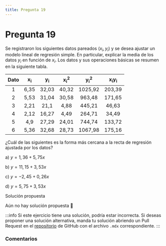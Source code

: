 ```yaml
---
title: Pregunta 19
---
```



# Pregunta 19

Se registraron los siguientes datos pareados $\left(x_i, y_i\right)$ y se desea ajustar un modelo lineal de regresión simple. En particular, explicar la media de los datos $y_i$ en función de $x_i$. Los datos y sus operaciones básicas se resumen en la siguiente tabla.

| Dato | $\boldsymbol{x}_{\boldsymbol{i}}$ | $\boldsymbol{y}_{\boldsymbol{i}}$ | $\boldsymbol{x}_{\boldsymbol{i}}^{\mathbf{2}}$ | $\boldsymbol{y}_{\boldsymbol{i}}^{\mathbf{2}}$ | $\boldsymbol{x}_{\boldsymbol{i}} \boldsymbol{y}_{\boldsymbol{i}}$ |
| :---: | :---: | :---: | :---: | :---: | :---: |
| 1 | 6,35 | 32,03 | 40,32 | 1025,92 | 203,39 |
| 2 | 5,53 | 31,04 | 30,58 | 963,48 | 171,65 |
| 3 | 2,21 | 21,1 | 4,88 | 445,21 | 46,63 |
| 4 | 2,12 | 16,27 | 4,49 | 264,71 | 34,49 |
| 5 | 4,9 | 27,29 | 24,01 | 744,74 | 133,72 |
| 6 | 5,36 | 32,68 | 28,73 | 1067,98 | 175,16 |

¿Cuál de las siguientes es la forma más cercana a la recta de regresión ajustada por los datos?

a) $y=1,36+5,75 x$

b) $y=11,15+3,53 x$

c) $y=-2,45+0,26 x$

d) $y=5,75+3,53 x$

<MDXDetails>
<summary>Solución propuesta</summary>

Aún no hay solución propuesta 🥲

:::info 
Si este ejercicio tiene una solución, podría estar incorrecta. Si deseas proponer una solución alternativa, manda tu solución abriendo
un Pull Request en el [repositorio](https://github.com/crow-rojas/apuntes-fundamentals/pulls) de GitHub con el archivo
`.mdx` correspondiente. 
:::

</MDXDetails>

### Comentarios

<Disqus
  url="https://crow-rojas.github.io/apuntes-fundamentals/docs/mathematics/probability-and-statistics/exercises/2016-1/p19"
  identifier="docs/mathematics/probability-and-statistics/exercises/2016-1/p19"
  title="2016-1 Probabilidades y Estadística - Pregunta 19"
/>
